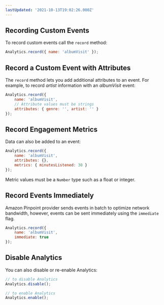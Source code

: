 ```yaml
---
lastUpdated: '2021-10-13T19:02:26.000Z'
---
```

## Recording Custom Events

To record custom events call the `record` method:

```javascript
Analytics.record({ name: 'albumVisit' });
```

## Record a Custom Event with Attributes

The `record` method lets you add additional attributes to an event. For example, to record *artist* information with an *albumVisit* event:

```javascript
Analytics.record({
    name: 'albumVisit', 
    // Attribute values must be strings
    attributes: { genre: '', artist: '' }
});
```

## Record Engagement Metrics

Data can also be added to an event:

```javascript
Analytics.record({
    name: 'albumVisit', 
    attributes: {}, 
    metrics: { minutesListened: 30 }
});
```

Metric values must be a `Number` type such as a float or integer.

## Record Events Immediately

Amazon Pinpoint provider sends events in batch to optimize network bandwidth, however, events can be sent immediately using the `immediate` flag.

```javascript
Analytics.record({
    name: 'albumVisit', 
    immediate: true
});
```

## Disable Analytics

You can also disable or re-enable Analytics:
```javascript
// to disable Analytics
Analytics.disable();

// to enable Analytics
Analytics.enable();
```
